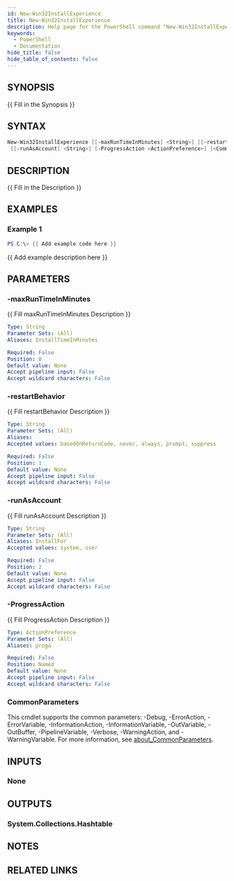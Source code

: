 ```yaml
---
id: New-Win32InstallExperience
title: New-Win32InstallExperience
description: Help page for the PowerShell command "New-Win32InstallExperience"
keywords:
  - PowerShell
  - Documentation
hide_title: false
hide_table_of_contents: false
---
```


## SYNOPSIS

\{\{ Fill in the Synopsis \}\}

## SYNTAX

```powershell
New-Win32InstallExperience [[-maxRunTimeInMinutes] <String>] [[-restartBehavior] <String>]
 [[-runAsAccount] <String>] [-ProgressAction <ActionPreference>] [<CommonParameters>]
```

## DESCRIPTION

\{\{ Fill in the Description \}\}

## EXAMPLES

### Example 1

```powershell
PS C:\> {{ Add example code here }}
```

\{\{ Add example description here \}\}

## PARAMETERS

### -maxRunTimeInMinutes

\{\{ Fill maxRunTimeInMinutes Description \}\}

```yaml
Type: String
Parameter Sets: (All)
Aliases: InstallTimeInMinutes

Required: False
Position: 0
Default value: None
Accept pipeline input: False
Accept wildcard characters: False
```

### -restartBehavior

\{\{ Fill restartBehavior Description \}\}

```yaml
Type: String
Parameter Sets: (All)
Aliases:
Accepted values: basedOnReturnCode, never, always, prompt, suppress

Required: False
Position: 1
Default value: None
Accept pipeline input: False
Accept wildcard characters: False
```

### -runAsAccount

\{\{ Fill runAsAccount Description \}\}

```yaml
Type: String
Parameter Sets: (All)
Aliases: InstallFor
Accepted values: system, sser

Required: False
Position: 2
Default value: None
Accept pipeline input: False
Accept wildcard characters: False
```

### -ProgressAction

\{\{ Fill ProgressAction Description \}\}

```yaml
Type: ActionPreference
Parameter Sets: (All)
Aliases: proga

Required: False
Position: Named
Default value: None
Accept pipeline input: False
Accept wildcard characters: False
```

### CommonParameters

This cmdlet supports the common parameters: -Debug, -ErrorAction, -ErrorVariable, -InformationAction, -InformationVariable, -OutVariable, -OutBuffer, -PipelineVariable, -Verbose, -WarningAction, and -WarningVariable. For more information, see [about_CommonParameters](http://go.microsoft.com/fwlink/?LinkID=113216).

## INPUTS

### None

## OUTPUTS

### System.Collections.Hashtable

## NOTES

## RELATED LINKS
